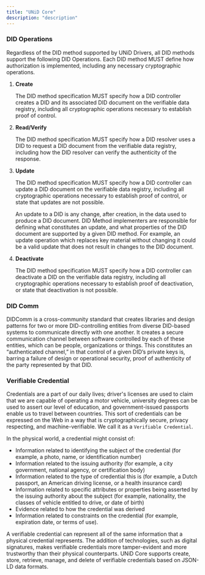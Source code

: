 ```yaml
---
title: "UNiD Core"
description: "description"
---
```


### DID Operations

Regardless of the DID method supported by UNiD Drivers, all DID methods support the following DID Operations.
Each DID method MUST define how authorization is implemented, including any necessary cryptographic operations.

1. **Create**

    The DID method specification MUST specify how a DID controller creates a DID and its associated DID document on the verifiable data registry, including all cryptographic operations necessary to establish proof of control.

2. **Read/Verify**

    The DID method specification MUST specify how a DID resolver uses a DID to request a DID document from the verifiable data registry,
    including how the DID resolver can verify the authenticity of the response.

3. **Update**

    The DID method specification MUST specify how a DID controller can update a DID document on the verifiable data registry,
    including all cryptographic operations necessary to establish proof of control, or state that updates are not possible.

    An update to a DID is any change, after creation, in the data used to produce a DID document.
    DID Method implementers are responsible for defining what constitutes an update, and what properties of the DID document are supported by a given DID method. For example, an update operation which replaces key material without changing it could be a valid update that does not result in changes to the DID document.

4. **Deactivate**

    The DID method specification MUST specify how a DID controller can deactivate a DID on the verifiable data registry,
    including all cryptographic operations necessary to establish proof of deactivation, or state that deactivation is not possible.

### DID Comm

DIDComm is a cross-community standard that creates libraries and design patterns for two or more DID-controlling entities from diverse DID-based systems to communicate directly with one another.
It creates a secure communication channel between software controlled by each of these entities,
which can be people, organizations or things. This constitutes an “authenticated channel,” in that control of a given DID’s private keys is,
barring a failure of design or operational security, proof of authenticity of the party represented by that DID.

### Verifiable Credential

Credentials are a part of our daily lives; driver's licenses are used to claim that we are capable of operating a motor vehicle,
university degrees can be used to assert our level of education, and government-issued passports enable us to travel between countries.
This sort of credentials can be expressed on the Web in a way that is cryptographically secure, privacy respecting, and machine-verifiable.
We call it as a `Verifiable Credential`.

In the physical world, a credential might consist of:
- Information related to identifying the subject of the credential (for example, a photo, name, or identification number)
- Information related to the issuing authority (for example, a city government, national agency, or certification body)
- Information related to the type of credential this is (for example, a Dutch passport, an American driving license, or a health insurance card)
- Information related to specific attributes or properties being asserted by the issuing authority about the subject (for example, nationality, the classes of vehicle entitled to drive, or date of birth)
- Evidence related to how the credential was derived
- Information related to constraints on the credential (for example, expiration date, or terms of use).

A verifiable credential can represent all of the same information that a physical credential represents.
The addition of technologies, such as digital signatures, makes verifiable credentials more tamper-evident and more trustworthy than their physical counterparts.
UNiD Core supports create, store, retrieve, manage, and delete of verifiable credentials based on JSON-LD data formats.
